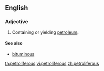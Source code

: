 ==English==

===Adjective===
{{en-adj}} 

# {{geology|petrology|of a rock or [[geologic]] [[formation]]}} Containing or yielding [[petroleum]].
 
====See also====
* [[bituminous]]

[[ta:petroliferous]]
[[vi:petroliferous]]
[[zh:petroliferous]]